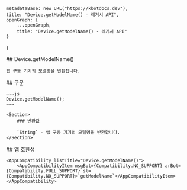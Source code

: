 
    metadataBase: new URL("https://kbotdocs.dev"),
    title: "Device.getModelName() - 레거시 API",
    openGraph: {
        ...openGraph,
        title: "Device.getModelName() - 레거시 API"
    }
}

<Section>
    ## Device.getModelName()

    앱 구동 기기의 모델명을 반환합니다.
</Section>
<Section>
    ## 구문

    ~~~js
    Device.getModelName();
    ~~~

    <Section>
        ### 반환값

        `String` - 앱 구동 기기의 모델명을 반환합니다.
    </Section>
</Section>
<Section>
    ## 앱 호환성

    <AppCompatibility listTitle="Device.getModelName()">
        <AppCompatibilityItem msgBot={Compatibility.NO_SUPPORT} arBot={Compatibility.FULL_SUPPORT} sl={Compatibility.NO_SUPPORT}>`getModelName`</AppCompatibilityItem>
    </AppCompatibility>
</Section>